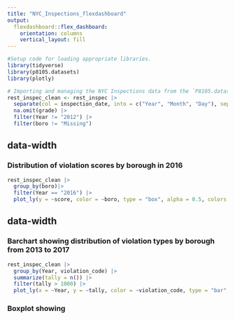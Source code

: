```yaml
---
title: "NYC_Inspections_flexdashboard"
output:  
  flexdashboard::flex_dashboard:
    orientation: columns
    vertical_layout: fill
---
```


```r
#Setup code for loading appropriate libraries.
library(tidyverse)
library(p8105.datasets)
library(plotly)
```

```r
# Importing and managing the NYC Inspections data from the `P8105.datasets` library.
rest_inspec_clean <- rest_inspec |>
  separate(col = inspection_date, into = c("Year", "Month", "Day"), sep = "-") |>
  na.omit(grade) |>
  filter(Year != "2012") |>
  filter(boro != "Missing")
```

{data-width=650}
-----------------------------------------------------------------------

### Distribution of violation scores by borough in 2016

```r
rest_inspec_clean |>
  group_by(boro)|>
  filter(Year == "2016") |>
  plot_ly(y = ~score, color = ~boro, type = "box", alpha = 0.5, colors = "viridis")
```

{data-width=350}
-----------------------------------------------------------------------

### Barchart showing distribution of violation types by borough from 2013 to 2017

```r
rest_inspec_clean |>
  group_by(Year, violation_code) |>
  summarize(tally = n()) |>
  filter(tally > 1000) |>
  plot_ly(x = ~Year, y = ~tally, color = ~violation_code, type = "bar", colors = "viridis")
```

### Boxplot showing

```r
```
